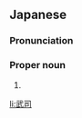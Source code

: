 ==Japanese==
{{ja-kanjitab|たけ|し}}

===Pronunciation===
{{ja-pron|たけし}}

===Proper noun===
{{ja-pos|proper|たけし}}

# {{given name|male|lang=ja|sort=たけし}}

[[li:武司]]